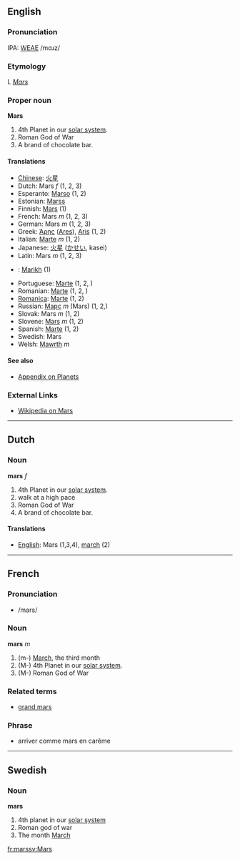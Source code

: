 ==English==
===Pronunciation===

IPA: [[WEAE]] /mɑɹz/

===Etymology===

L ''[[Mars]]''
===Proper noun===
'''Mars'''

#4th Planet in our [[solar system]].
#Roman God of War
#A brand of chocolate bar.

====Translations====
*[[Chinese]]: [[火星]]
*Dutch: Mars ''f'' (1, 2, 3)
*Esperanto: [[Marso]] (1, 2)
*Estonian: [[Marss]]
*Finnish: [[Mars]] (1)
*French: Mars ''m'' (1, 2, 3)
*German: Mars ''m'' (1, 2, 3)
*Greek: [[Άρης]] ([[Ares]]), [[Aris]] (1, 2)
*Italian: [[Marte]] ''m'' (1, 2)
*Japanese: [[火星]] ([[かせい]], kasei)
*Latin: Mars ''m'' (1, 2, 3)
*{{ms}}: [[Marikh]] (1)
*Portuguese: [[Marte]] (1, 2, )
*Romanian: [[Marte]] (1, 2, )
*[[Romanica]]: [[Marte]] (1, 2)
*Russian: [[Марс]] ''m'' (Mars) (1, 2,)
*Slovak: Mars ''m'' (1, 2)
*Slovene: [[Mars]] ''m'' (1, 2)
*Spanish: [[Marte]] (1, 2)
*Swedish: Mars
*Welsh: [[Mawrth]] ''m''

==== See also ====
*[[Wiktionary_Appendix:Planets|Appendix on Planets]]

===External Links===

*[[wikipedia:en:Mars|Wikipedia on Mars]] <!-- disambiguation page showing all senses of Mars -->
----

==Dutch==
===Noun===
'''mars''' ''f''

#4th Planet in our [[solar system]].
#walk at a high pace
#Roman God of War
#A brand of chocolate bar.

====Translations====
*[[English]]: Mars (1,3,4), [[march]] (2)

----
==French==
===Pronunciation===
*/mars/
===Noun===
'''mars''' ''m''

#(m-) [[March]], the third month
#(M-) 4th Planet in our [[solar system]].
#(M-) Roman God of War

===Related terms===
*[[grand mars]]

===Phrase===
* arriver comme mars en carême

----
==Swedish==
===Noun===
'''mars'''

#4th  planet in our [[solar system]]
#Roman god of war
#The month [[March]]
[[fr:mars]][[sv:Mars]]